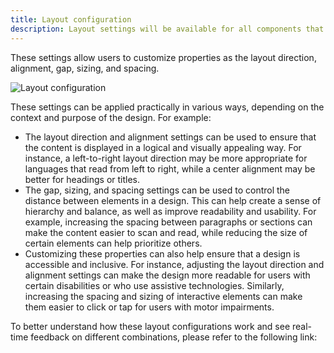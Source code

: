 ```yaml
---
title: Layout configuration
description: Layout settings will be available for all components that can group other types of elements (for example, [Container](./ui-component-types/root-components/container) or [Card](./ui-component-types/root-components/card)).
---
```


These settings allow users to customize properties as the layout direction, alignment, gap, sizing, and spacing.

<Frame>

![Layout configuration](https://s3.eu-west-1.amazonaws.com/docx.flowx.ai/building-blocks/ui-designer/layout_configuration.png#center)

</Frame>

These settings can be applied practically in various ways, depending on the context and purpose of the design. For example:

- The layout direction and alignment settings can be used to ensure that the content is displayed in a logical and visually appealing way. For instance, a left-to-right layout direction may be more appropriate for languages that read from left to right, while a center alignment may be better for headings or titles.
- The gap, sizing, and spacing settings can be used to control the distance between elements in a design. This can help create a sense of hierarchy and balance, as well as improve readability and usability. For example, increasing the spacing between paragraphs or sections can make the content easier to scan and read, while reducing the size of certain elements can help prioritize others.
- Customizing these properties can also help ensure that a design is accessible and inclusive. For instance, adjusting the layout direction and alignment settings can make the design more readable for users with certain disabilities or who use assistive technologies. Similarly, increasing the spacing and sizing of interactive elements can make them easier to click or tap for users with motor impairments.

To better understand how these layout configurations work and see real-time feedback on different combinations, please refer to the following link: 

<Card title ="Layout configuration" icon = "link" href ="https://tburleson-layouts-demos.firebaseapp.com/#/docs"></Card>